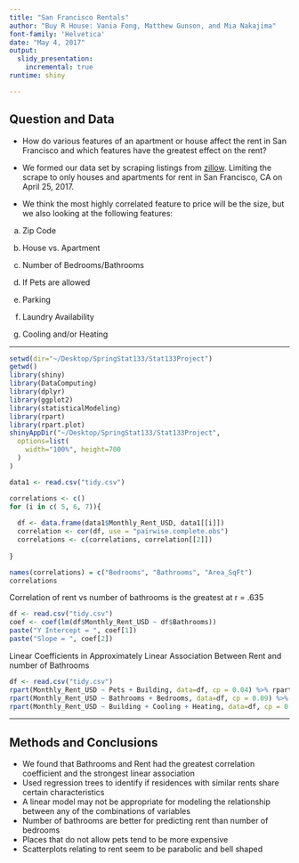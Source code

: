 ```yaml
---
title: "San Francisco Rentals"
author: "Buy R House: Vania Fong, Matthew Gunson, and Mia Nakajima"
font-family: 'Helvetica'
date: "May 4, 2017"
output: 
  slidy_presentation:
    incremental: true
runtime: shiny

---
```


## Question and Data

- How do various features of an apartment or house affect the rent in San Francisco and which features have the greatest effect on the rent?

- We formed our data set by scraping listings from [zillow](www.zillow.com).
Limiting the scrape to only houses and apartments for rent in San Francisco, CA on April 25, 2017.

- We think the most highly correlated feature to price will be the size, but we also looking at the following features:

a) Zip Code

b) House vs. Apartment

c) Number of Bedrooms/Bathrooms

d) If Pets are allowed

e) Parking

f) Laundry Availability

g) Cooling and/or Heating

---

```r
setwd(dir="~/Desktop/SpringStat133/Stat133Project")
getwd()
library(shiny)
library(DataComputing)
library(dplyr)
library(ggplot2)
library(statisticalModeling)
library(rpart)
library(rpart.plot)
shinyAppDir("~/Desktop/SpringStat133/Stat133Project",
  options=list(
    width="100%", height=700
  )
)
```

```r
data1 <- read.csv("tidy.csv")

correlations <- c()
for (i in c( 5, 6, 7)){
  
  df <- data.frame(data1$Monthly_Rent_USD, data1[[i]])
  correlation <- cor(df, use = "pairwise.complete.obs")
  correlations <- c(correlations, correlation[[2]])
  
}

names(correlations) = c("Bedrooms", "Bathrooms", "Area_SqFt")
correlations
```

Correlation of rent vs number of bathrooms is the greatest at r = .635


```r

df <- read.csv("tidy.csv")
coef <- coef(lm(df$Monthly_Rent_USD ~ df$Bathrooms))
paste("Y Intercept = ", coef[1])
paste("Slope = ", coef[2])

```

Linear Coefficients in Approximately Linear Association Between Rent and number of Bathrooms

```r
df <- read.csv("tidy.csv")
rpart(Monthly_Rent_USD ~ Pets + Building, data=df, cp = 0.04) %>% rpart.plot::prp(type=3)
rpart(Monthly_Rent_USD ~ Bathrooms + Bedrooms, data=df, cp = 0.09) %>% rpart.plot::prp(type=3)
rpart(Monthly_Rent_USD ~ Building + Cooling + Heating, data=df, cp = 0.03) %>% rpart.plot::prp(type=3)
```


---

## Methods and Conclusions

- We found that Bathrooms and Rent had the greatest correlation coefficient and the strongest linear association
- Used regression trees to identify if residences with similar rents share certain characteristics
- A linear model may not be appropriate for modeling the relationship between any of the combinations of variables
- Number of bathrooms are better for predicting rent than number of bedrooms 
- Places that do not allow pets tend to be more expensive 
- Scatterplots relating to rent seem to be parabolic and bell shaped


